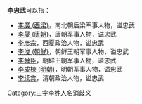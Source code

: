 '''李忠武'''可以指：
* [[李廣_(西梁)|李廣 (西梁)]]，南北朝后梁军事人物，谥忠武
* [[李晟_(唐朝)|李晟 (唐朝)]]，唐朝军事人物，谥忠武
* [[李彦宗|李彦宗]]，西夏政治人物，谥忠武
* [[李浚_(朝鮮)|李浚 (朝鮮)]]，朝鲜王朝军事人物，谥忠武
* [[李舜臣|李舜臣]]，朝鲜王朝军事人物，谥忠武
* [[李成棟_(明朝)|李成棟 (明朝)]]，明朝军事人物，谥忠武
* [[李续宾|李续宾]]，清朝政治人物，谥忠武

{{disambig}}

[[Category:三字李姓人名消歧义|Category:三字李姓人名消歧义]]